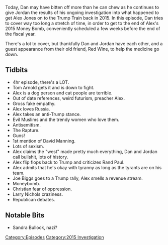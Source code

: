 {{Episode
    | title             = September 6-17, 2015
    | caption           = [https://knowledgefight.libsyn.com/knowledge-fight-sep-6-17-2015 Listen to this episode on Libsyn]
    | episodeNumber     = 66
    | length            = 04:01:44
    | airDate           = July 25, 2017
    | coverageStartDate = September 6, 2015
    | coverageEndDate   = September 17, 2015
    | episodeType       = [[:Category:2015 Investigation|2015 Investigation]]
    | appearance        = [[Tom Arnold]], [[John McAfee]], [[Joseph Farah]], [[Joe Biggs]], [[James Wesley Rawles]], [[Larry Nichols]]
    | beverage          = Red Wine
    | oocDrop           = dead babies, souls, demons, and globalists.
    | previousEpisode   = [[65: September 2-4, 2015]]
    | nextEpisode       = [[67: Protocols of Zion]]
}}

{{Stub}}

Today, Dan may have bitten off more than he can chew as he continues to give Jordan the results of his ongoing investigation into what happened to get Alex Jones on to the Trump Train back in 2015. In this episode, Dan tries to cover way too long a stretch of time, in order to get to the end of Alex's 2015 Money Bomb, conveniently scheduled a few weeks before the end of the fiscal year.

There's a lot to cover, but thankfully Dan and Jordan have each other, and a guest appearance from their old friend, Red Wine, to help the medicine go down.

==Tidbits==

*4hr episode, there's a LOT.
*Tom Arnold gets it and is down to fight.
*Alex is a dog person and cat people are terrible.
*Out of date references, weird futurism, preacher Alex.
*Gross fake empathy.
*Alex loves Russia.
*Alex takes an anti-Trump stance.
*Evil Muslims and the trendy women who love them.
*Antisemitism.
*The Rapture.
*Guns!
*1st mention of David Manning.
*Lots of sexism.
*Alex claims the "west" made pretty much everything, Dan and Jordan call bullshit, lots of history.
*Alex flip flops back to Trump and criticizes Rand Paul.
*Alex admits that he's okay with tyranny as long as the tyrants are on his team.
*Joe Biggs goes to a Trump rally, Alex smells a revenue stream.
*Moneybomb.
*Christian fear of oppression.
*Larry Nichols craziness.
*Republican debates.

==Notable Bits==

*Sandra Bullock, nazi?

[[Category:Episodes]]
[[Category:2015 Investigation]]

